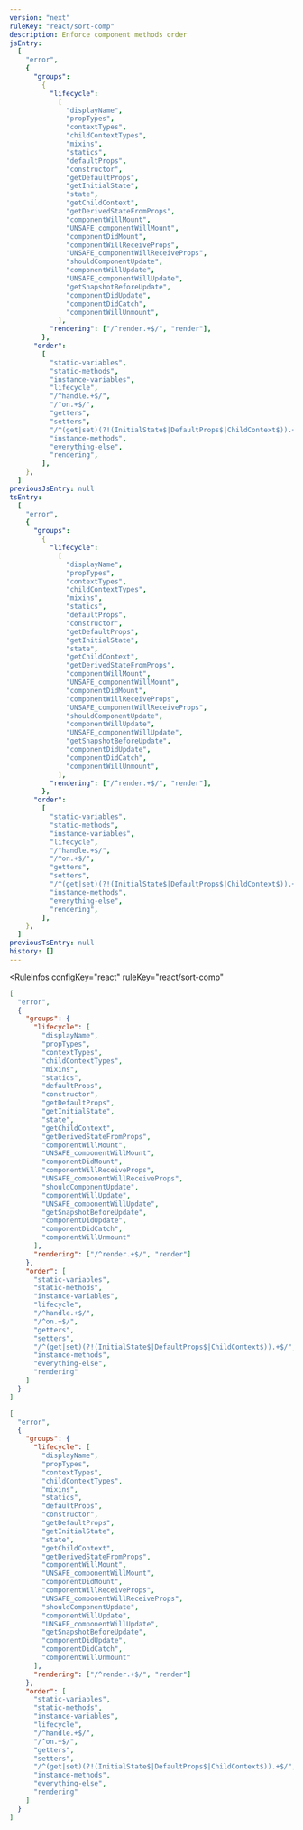 ```yaml
---
version: "next"
ruleKey: "react/sort-comp"
description: Enforce component methods order
jsEntry:
  [
    "error",
    {
      "groups":
        {
          "lifecycle":
            [
              "displayName",
              "propTypes",
              "contextTypes",
              "childContextTypes",
              "mixins",
              "statics",
              "defaultProps",
              "constructor",
              "getDefaultProps",
              "getInitialState",
              "state",
              "getChildContext",
              "getDerivedStateFromProps",
              "componentWillMount",
              "UNSAFE_componentWillMount",
              "componentDidMount",
              "componentWillReceiveProps",
              "UNSAFE_componentWillReceiveProps",
              "shouldComponentUpdate",
              "componentWillUpdate",
              "UNSAFE_componentWillUpdate",
              "getSnapshotBeforeUpdate",
              "componentDidUpdate",
              "componentDidCatch",
              "componentWillUnmount",
            ],
          "rendering": ["/^render.+$/", "render"],
        },
      "order":
        [
          "static-variables",
          "static-methods",
          "instance-variables",
          "lifecycle",
          "/^handle.+$/",
          "/^on.+$/",
          "getters",
          "setters",
          "/^(get|set)(?!(InitialState$|DefaultProps$|ChildContext$)).+$/",
          "instance-methods",
          "everything-else",
          "rendering",
        ],
    },
  ]
previousJsEntry: null
tsEntry:
  [
    "error",
    {
      "groups":
        {
          "lifecycle":
            [
              "displayName",
              "propTypes",
              "contextTypes",
              "childContextTypes",
              "mixins",
              "statics",
              "defaultProps",
              "constructor",
              "getDefaultProps",
              "getInitialState",
              "state",
              "getChildContext",
              "getDerivedStateFromProps",
              "componentWillMount",
              "UNSAFE_componentWillMount",
              "componentDidMount",
              "componentWillReceiveProps",
              "UNSAFE_componentWillReceiveProps",
              "shouldComponentUpdate",
              "componentWillUpdate",
              "UNSAFE_componentWillUpdate",
              "getSnapshotBeforeUpdate",
              "componentDidUpdate",
              "componentDidCatch",
              "componentWillUnmount",
            ],
          "rendering": ["/^render.+$/", "render"],
        },
      "order":
        [
          "static-variables",
          "static-methods",
          "instance-variables",
          "lifecycle",
          "/^handle.+$/",
          "/^on.+$/",
          "getters",
          "setters",
          "/^(get|set)(?!(InitialState$|DefaultProps$|ChildContext$)).+$/",
          "instance-methods",
          "everything-else",
          "rendering",
        ],
    },
  ]
previousTsEntry: null
history: []
---
```


<RuleInfos 
  configKey="react" 
  ruleKey="react/sort-comp" 
>

```json
[
  "error",
  {
    "groups": {
      "lifecycle": [
        "displayName",
        "propTypes",
        "contextTypes",
        "childContextTypes",
        "mixins",
        "statics",
        "defaultProps",
        "constructor",
        "getDefaultProps",
        "getInitialState",
        "state",
        "getChildContext",
        "getDerivedStateFromProps",
        "componentWillMount",
        "UNSAFE_componentWillMount",
        "componentDidMount",
        "componentWillReceiveProps",
        "UNSAFE_componentWillReceiveProps",
        "shouldComponentUpdate",
        "componentWillUpdate",
        "UNSAFE_componentWillUpdate",
        "getSnapshotBeforeUpdate",
        "componentDidUpdate",
        "componentDidCatch",
        "componentWillUnmount"
      ],
      "rendering": ["/^render.+$/", "render"]
    },
    "order": [
      "static-variables",
      "static-methods",
      "instance-variables",
      "lifecycle",
      "/^handle.+$/",
      "/^on.+$/",
      "getters",
      "setters",
      "/^(get|set)(?!(InitialState$|DefaultProps$|ChildContext$)).+$/",
      "instance-methods",
      "everything-else",
      "rendering"
    ]
  }
]
```

```json
[
  "error",
  {
    "groups": {
      "lifecycle": [
        "displayName",
        "propTypes",
        "contextTypes",
        "childContextTypes",
        "mixins",
        "statics",
        "defaultProps",
        "constructor",
        "getDefaultProps",
        "getInitialState",
        "state",
        "getChildContext",
        "getDerivedStateFromProps",
        "componentWillMount",
        "UNSAFE_componentWillMount",
        "componentDidMount",
        "componentWillReceiveProps",
        "UNSAFE_componentWillReceiveProps",
        "shouldComponentUpdate",
        "componentWillUpdate",
        "UNSAFE_componentWillUpdate",
        "getSnapshotBeforeUpdate",
        "componentDidUpdate",
        "componentDidCatch",
        "componentWillUnmount"
      ],
      "rendering": ["/^render.+$/", "render"]
    },
    "order": [
      "static-variables",
      "static-methods",
      "instance-variables",
      "lifecycle",
      "/^handle.+$/",
      "/^on.+$/",
      "getters",
      "setters",
      "/^(get|set)(?!(InitialState$|DefaultProps$|ChildContext$)).+$/",
      "instance-methods",
      "everything-else",
      "rendering"
    ]
  }
]
```

</RuleInfos>
